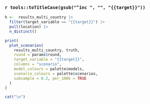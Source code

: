 ### `r tools::toTitleCase(gsub("^inc ", "", "{{target}}"))`

```r
h <-  results_multi_country |> 
  filter(target_variable == "{{target}}") |> 
  pull(location) |> 
  n_distinct()
```

```r
print(
  plot_scenarios(
    results_multi_country, truth,
    round = params$round,
    target_variable = "{{target}}",
    columns = "scenario",
    model_colours = palette$models,
    scenario_colours = palette$scenarios,
    subsample = 0.2, per_100k = TRUE
  ) 
)
```

```r
cat("\n")
```
